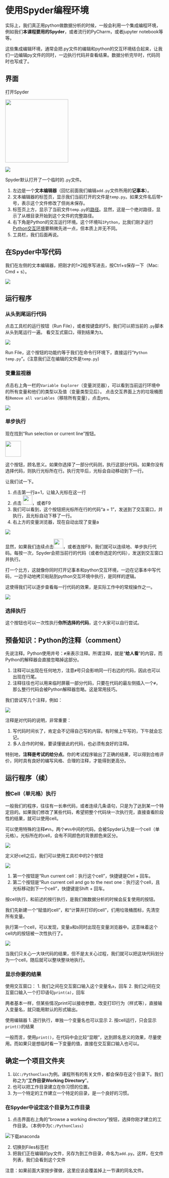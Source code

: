 # 使用Spyder编程环境

实际上，我们真正用python做数据分析的时候，一般会利用一个集成编程环境，例如我们**本课程要用的Spyder**，或者流行的PyCharm，或者jupyter notebook等等。

这些集成编辑环境，通常会把.py文件的编辑和python的交互环境结合起来，让我们一边编辑py文件的同时，一边执行代码并查看结果。数据分析完毕时，代码同时也写成了。

## 界面
打开Spyder

<img src="images/Spyder_icon.png" width="200"/>

<img src="images/spyder_ui.png" />


Spyder默认打开了一个临时的`.py`文件。

1. 左边是一个**文本编辑器**（回忆前面我们编辑`add.py`文件所用的**记事本**）。
2. 文本编辑器的标签页，显示我们当前打开的文件是`temp.py`。如果文件名后带`*`号，表示这个文件修改了但尚未保存。
3. 标签页上方，显示了当前文件`temp.py`的[路径](#path)。显然，这是一个绝对路径，显示了从根目录开始到这个文件的完整路径。
4. 右下角是Python的交互运行环境。这个环境叫`IPython`，比我们刚才运行[Python交互环境](#python_interactive)要稍微先进一点，但本质上并无不同。
5. 工具栏，我们后面再说。

## 在Spyder中写代码

我们在左侧的文本编辑器，把刚才的1+2程序写进去，按Ctrl+s保存一下（Mac: Cmd + s）。

<img src="images/spyder_ui_1p2.png" />


## 运行程序

### 从头到尾运行代码

点击工具栏的运行按钮（Run File），或者按键盘的F5，我们可以把当前的`.py`脚本从头到尾运行一遍。
看交互式窗口，得到结果为`3`。

<img src="images/spyder_ui_runall.png" />

Run File，这个按钮的功能约等于我们在命令行环境下，直接运行“`Python temp.py`”。(注意我们正在编辑的文件是`temp.py`)

### 变量监视器

点击右上角一栏的`Variable Explorer`（变量浏览器），可以看到当前运行环境中的所有变量和他们的类型以及值（变量类型见后）。
点击交互界面上方的垃圾桶图标`Remove all variables`（移除所有变量），点击yes。

<img src="images/spyder_ui_ve.png" />

### 单步执行

现在找到“Run selection or current line”按钮。

<img src="images/btn_run_line.png"  width="50"/>

这个按钮，顾名思义。如果你选择了一部分代码则，执行这部分代码。如果你没有选择代码，则执行光标所在行。执行完毕后，光标会自动移动到下一行。

让我们试一下。

1. 点击第一行a=1，让输入光标在这一行
2. 点击 <img src="images/btn_run_line.png"  width="30"/>，或者F9
3. 我们可以看到，这个按钮把光标所在行的代码“a = 1”，发送到了交互窗口，并执行，且光标自动下移了一行。
4. 右上方的变量浏览器，现在自动出现了变量a

<img src="images/spyder_ui_runline.png"/>

显然，如果我们连续点击<img src="images/btn_run_line.png"  width="30"/>，或者连按F9，我们就可以连续地、单步执行代码。每按一次，Spyder会把当前行的代码（或者你选定的代码），发送到交互窗口并执行。

打一个比方，这就像你同时打开记事本和python交互环境，一边在记事本中写代码，一边手动地拷贝粘贴到python交互环境中执行，是同样的逻辑。

这使得我们可以逐步查看每一行代码的效果，是实际工作中的常规操作之一。

<img src="images/spyder_ui_runline_all.png"/>

### 选择执行
这个按钮也可以一次性执行**你所选择的代码**，这个大家可以自行尝试。

## 预备知识：Python的注释（comment）

先说注释。Python使用井号：`#`来表示注释。所谓注释，就是“**给人看**”的内容，而Python的解释器会直接忽略掉这部分。

1. 注释可以出现在任何地方，注意`#`号只会影响同一行右边的代码，因此也可以出现在行尾。
2. 注释往往也可以用来临时屏蔽一部分代码，只要在代码的最左侧插入一个`#`，那么整行代码会被Python解释器忽略。这是常用技巧。

我们尝试写几个注释，例如：

<img src="images/spyder_comment.png"/>



注释是对代码的说明，非常重要：

1.	写代码时间长了，肯定会不记得自己写的内容。有时候上午写的，下午就会忘记。
2.	多人合作的时候，要读懂彼此的代码，也必须有良好的注释。

特别地，**注释是考试的给分点**。你的考试程序输出了正确的结果，可以得到合格评价，同时具有良好的编写风格、合理的注释，才能得到更高分。

## 运行程序（续）

### 按Cell（单元格）执行


一般我们的程序，往往有一长串代码，或者连续几条语句，只是为了达到某一个特定目的。如果我们修改了某些代码，希望把整个代码块一次执行完，直接查看阶段性的结果，就可以使用cell。

可以使用特殊的注释`#%%`，两个`#%%`中间的代码，会被Spyder认为是一个cell（单元格）。光标所在的cell，会有不同颜色的背景颜色来区分。

<img src="images/spyder_cell.png"/>

定义好cell之后，我们可以使用工具栏中的2个按钮 

<img src="images/btn_run_cell.png"/>

1. 第一个按钮是“Run current cell：执行这个cell”，快捷键是Ctrl + 回车。
2. 第二个按钮是“Run current cell and go to the next one：执行这个cell，且光标移动到下一个cell”，快捷键是Shift + 回车。
	
按cell执行，和前述的按行执行，是我们做数据分析的时候会反复使用的按钮。

我们先新建一个“赋值的cell”，和“计算并打印的cell”，们用垃圾桶图标，先清空所有变量。

执行第一个cell，可以发现，变量`a`和`b`同时出现在变量浏览器中。这意味着这个cell内的按钮被一次性执行了。


<img src="images/btn_run_cell_2.png"/>

当我们只关心一大块代码的结果，但不是太关心过程，我们就可以把这块代码划分为一个cell，随后就可以整块整块地执行。


### 显示你要的结果

使用交互窗口：
1. 我们之间在交互窗口输入这个变量名`a`，回车
2. 我们之间在交互窗口输入一个打印语句`print(a)`，回车

两者基本一样，但某些情况print可以接收参数，改变打印行为（样式等），直接输入变量名，就只能用默认的形式输出。

使用编辑器
1. 逐行执行，单独一个变量名也可以显示
2. 按cell运行，只会显示`print()`的结果

一般而言，使用`print()`，在代码中会比较“显眼”，达到顾名思义的效果，尽量使用。而如果只是想临时看一下变量的值，直接在交互窗口输入也可以。



## 确定一个项目文件夹

1. 以`C:/PythonClass`为例。课程所有的有关文件，都会保存在这个目录下。我们称之为“**工作目录Working Directory**”。
2. 也可以把工作目录建立在你习惯的位置。
3. 为一个特定的工作建立一个特定的目录，是一个良好的习惯。


### 在Spyder中设定这个目录为工作目录

1. 点击界面右上角的“browse a working directory”按钮，选择你刚才建立的工作目录。（本例中为`C:/PythonClass`）

![](images/btn_setwd.png "下载anaconda")

2. 切换到Files标签栏
3.  把我们正在编辑的py文件，另存为到工作目录，命名为`add.py`。这样，在文件列表，我们会看到这个文件

注意：如果前面大家按步骤做，这里应该会覆盖掉上一节课的同名文件。

























